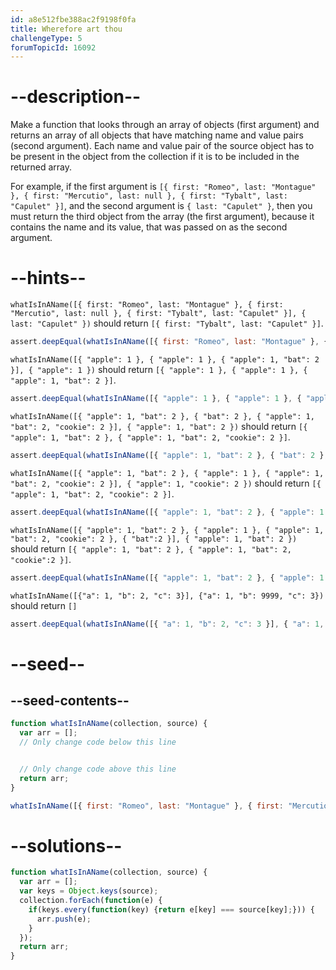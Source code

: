 ```yaml
---
id: a8e512fbe388ac2f9198f0fa
title: Wherefore art thou
challengeType: 5
forumTopicId: 16092
---
```


# --description--

Make a function that looks through an array of objects (first argument) and returns an array of all objects that have matching name and value pairs (second argument). Each name and value pair of the source object has to be present in the object from the collection if it is to be included in the returned array.

For example, if the first argument is `[{ first: "Romeo", last: "Montague" }, { first: "Mercutio", last: null }, { first: "Tybalt", last: "Capulet" }]`, and the second argument is `{ last: "Capulet" }`, then you must return the third object from the array (the first argument), because it contains the name and its value, that was passed on as the second argument.

# --hints--

`whatIsInAName([{ first: "Romeo", last: "Montague" }, { first: "Mercutio", last: null }, { first: "Tybalt", last: "Capulet" }], { last: "Capulet" })` should return `[{ first: "Tybalt", last: "Capulet" }]`.

```js
assert.deepEqual(whatIsInAName([{ first: "Romeo", last: "Montague" }, { first: "Mercutio", last: null }, { first: "Tybalt", last: "Capulet" }], { last: "Capulet" }), [{ first: "Tybalt", last: "Capulet" }]);
```

`whatIsInAName([{ "apple": 1 }, { "apple": 1 }, { "apple": 1, "bat": 2 }], { "apple": 1 })` should return `[{ "apple": 1 }, { "apple": 1 }, { "apple": 1, "bat": 2 }]`.

```js
assert.deepEqual(whatIsInAName([{ "apple": 1 }, { "apple": 1 }, { "apple": 1, "bat": 2 }], { "apple": 1 }), [{ "apple": 1 }, { "apple": 1 }, { "apple": 1, "bat": 2 }]);
```

`whatIsInAName([{ "apple": 1, "bat": 2 }, { "bat": 2 }, { "apple": 1, "bat": 2, "cookie": 2 }], { "apple": 1, "bat": 2 })` should return `[{ "apple": 1, "bat": 2 }, { "apple": 1, "bat": 2, "cookie": 2 }]`.

```js
assert.deepEqual(whatIsInAName([{ "apple": 1, "bat": 2 }, { "bat": 2 }, { "apple": 1, "bat": 2, "cookie": 2 }], { "apple": 1, "bat": 2 }), [{ "apple": 1, "bat": 2 }, { "apple": 1, "bat": 2, "cookie": 2 }]);
```

`whatIsInAName([{ "apple": 1, "bat": 2 }, { "apple": 1 }, { "apple": 1, "bat": 2, "cookie": 2 }], { "apple": 1, "cookie": 2 })` should return `[{ "apple": 1, "bat": 2, "cookie": 2 }]`.

```js
assert.deepEqual(whatIsInAName([{ "apple": 1, "bat": 2 }, { "apple": 1 }, { "apple": 1, "bat": 2, "cookie": 2 }], { "apple": 1, "cookie": 2 }), [{ "apple": 1, "bat": 2, "cookie": 2 }]);
```

`whatIsInAName([{ "apple": 1, "bat": 2 }, { "apple": 1 }, { "apple": 1, "bat": 2, "cookie": 2 }, { "bat":2 }], { "apple": 1, "bat": 2 })` should return `[{ "apple": 1, "bat": 2 }, { "apple": 1, "bat": 2, "cookie":2 }]`.

```js
assert.deepEqual(whatIsInAName([{ "apple": 1, "bat": 2 }, { "apple": 1 }, { "apple": 1, "bat": 2, "cookie": 2 }, {"bat":2}], { "apple": 1, "bat": 2 }), [{ "apple": 1, "bat": 2 }, { "apple": 1, "bat": 2, "cookie":2 }]);
```

`whatIsInAName([{"a": 1, "b": 2, "c": 3}], {"a": 1, "b": 9999, "c": 3})` should return `[]`

```js
assert.deepEqual(whatIsInAName([{ "a": 1, "b": 2, "c": 3 }], { "a": 1, "b": 9999, "c": 3 }), []);
```

# --seed--

## --seed-contents--

```js
function whatIsInAName(collection, source) {
  var arr = [];
  // Only change code below this line


  // Only change code above this line
  return arr;
}

whatIsInAName([{ first: "Romeo", last: "Montague" }, { first: "Mercutio", last: null }, { first: "Tybalt", last: "Capulet" }], { last: "Capulet" });
```

# --solutions--

```js
function whatIsInAName(collection, source) {
  var arr = [];
  var keys = Object.keys(source);
  collection.forEach(function(e) {
    if(keys.every(function(key) {return e[key] === source[key];})) {
      arr.push(e);
    }
  });
  return arr;
}
```
